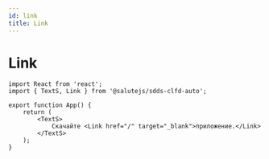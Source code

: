 ```yaml
---
id: link
title: Link
---
```



# Link
<Description name="Link" />
<PropsTable name="Link" exclude={['css', 'focused']} />

```tsx live
import React from 'react';
import { TextS, Link } from '@salutejs/sdds-clfd-auto';

export function App() {
    return (
        <TextS>
            Скачайте <Link href="/" target="_blank">приложение.</Link>
        </TextS>
    );
}
```
